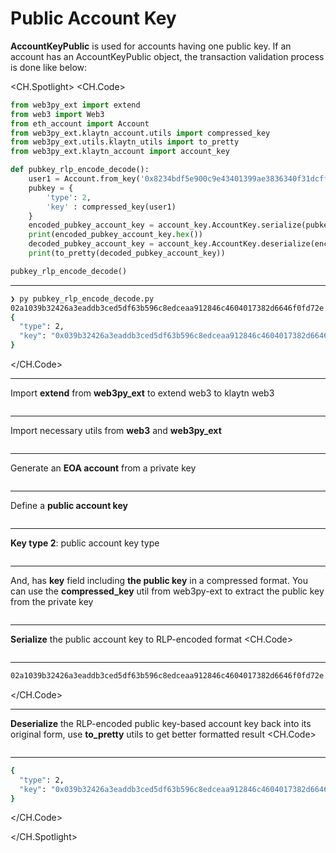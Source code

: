 # Public Account Key

**AccountKeyPublic** is used for accounts having one public key. If an account has an AccountKeyPublic object, the transaction validation process is done like below:

<CH.Spotlight>
<CH.Code>

```py pubkey_rlp_encode_decode.py
from web3py_ext import extend
from web3 import Web3
from eth_account import Account
from web3py_ext.klaytn_account.utils import compressed_key
from web3py_ext.utils.klaytn_utils import to_pretty
from web3py_ext.klaytn_account import account_key

def pubkey_rlp_encode_decode():
    user1 = Account.from_key('0x8234bdf5e900c9e43401399ae3836340f31dcff52843baf8432f06cca9e3f396')
    pubkey = {
        'type': 2,
        'key' : compressed_key(user1)
    }
    encoded_pubkey_account_key = account_key.AccountKey.serialize(pubkey)
    print(encoded_pubkey_account_key.hex())
    decoded_pubkey_account_key = account_key.AccountKey.deserialize(encoded_pubkey_account_key)
    print(to_pretty(decoded_pubkey_account_key))

pubkey_rlp_encode_decode()
```

---
```zsh output
❯ py pubkey_rlp_encode_decode.py
02a1039b32426a3eaddb3ced5df63b596c8edceaa912846c4604017382d6646f0fd72e
{
  "type": 2,
  "key": "0x039b32426a3eaddb3ced5df63b596c8edceaa912846c4604017382d6646f0fd72e"
}
```
</CH.Code>

---
Import **extend** from **web3py_ext** to extend web3 to klaytn web3
```py pubkey_rlp_encode_decode.py focus=1

```
---
Import necessary utils from **web3** and **web3py_ext**
```py pubkey_rlp_encode_decode.py focus=2:6

```
---
Generate an **EOA account** from a private key
```py pubkey_rlp_encode_decode.py focus=9

```
---
Define a **public account key**
```py pubkey_rlp_encode_decode.py focus=10:13

```
---
**Key type 2**: public account key type
```py pubkey_rlp_encode_decode.py focus=11

```
---
And, has **key** field including **the public key** in a compressed format. You can use the **compressed_key** util from web3py-ext to extract the public key from the private key
```py pubkey_rlp_encode_decode.py focus=4,12

```
---
**Serialize** the public account key to RLP-encoded format
<CH.Code>
```py pubkey_rlp_encode_decode.py focus=6,14:15

```
---

```zsh output
02a1039b32426a3eaddb3ced5df63b596c8edceaa912846c4604017382d6646f0fd72e
```

</CH.Code>

---
**Deserialize** the RLP-encoded public key-based account key back into its original form, use **to_pretty** utils to get better formatted result
<CH.Code>
```py pubkey_rlp_encode_decode.py focus=5,16:17

```

---

```zsh output
{
  "type": 2,
  "key": "0x039b32426a3eaddb3ced5df63b596c8edceaa912846c4604017382d6646f0fd72e"
}
```
</CH.Code>

</CH.Spotlight>
